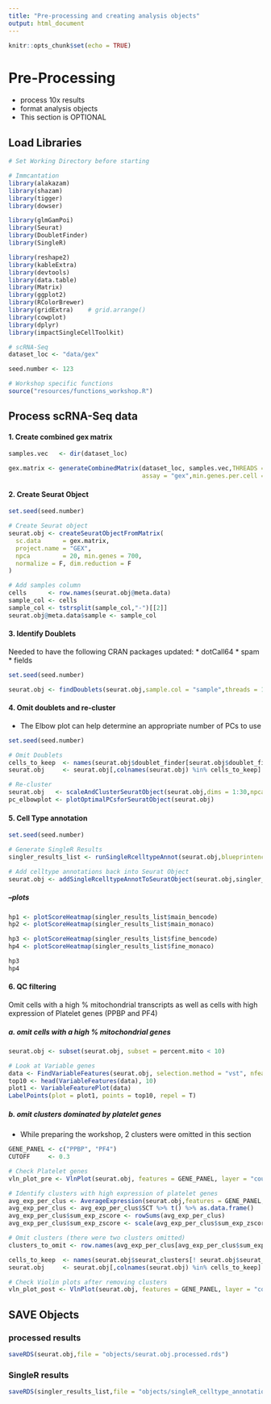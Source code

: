 ```yaml
---
title: "Pre-processing and creating analysis objects"
output: html_document
---
```


```r
knitr::opts_chunk$set(echo = TRUE)
```

# Pre-Processing 
* process 10x results
* format analysis objects
* This section is OPTIONAL


## Load Libraries
```r
# Set Working Directory before starting

# Immcantation
library(alakazam)
library(shazam)
library(tigger)
library(dowser)

library(glmGamPoi)
library(Seurat)
library(DoubletFinder)
library(SingleR)

library(reshape2)
library(kableExtra)
library(devtools)
library(data.table)
library(Matrix)
library(ggplot2)
library(RColorBrewer)
library(gridExtra)    # grid.arrange()
library(cowplot)
library(dplyr)
library(impactSingleCellToolkit)

# scRNA-Seq
dataset_loc <- "data/gex"

seed.number <- 123

# Workshop specific functions
source("resources/functions_workshop.R")
```


## Process scRNA-Seq data

#### 1. Create combined gex matrix
```r
samples.vec   <- dir(dataset_loc)

gex.matrix <- generateCombinedMatrix(dataset_loc, samples.vec,THREADS = 8,multi.results = F,
                                     assay = "gex",min.genes.per.cell = 700,max.genes.per.cell = 2500)
```


#### 2. Create Seurat Object
```r
set.seed(seed.number)

# Create Seurat object
seurat.obj <- createSeuratObjectFromMatrix(
  sc.data      = gex.matrix,
  project.name = "GEX",
  npca         = 20, min.genes = 700,
  normalize = F, dim.reduction = F
)

# Add samples column
cells      <- row.names(seurat.obj@meta.data)
sample_col <- cells
sample_col <- tstrsplit(sample_col,"-")[[2]]
seurat.obj@meta.data$sample <- sample_col
```

#### 3. Identify Doublets

Needed to have the following CRAN packages updated:
  * dotCall64
  * spam
  * fields
```r
set.seed(seed.number)

seurat.obj <- findDoublets(seurat.obj,sample.col = "sample",threads = 15)
```


#### 4. Omit doublets and re-cluster

* The Elbow plot can help determine an appropriate number of PCs to use
```r
set.seed(seed.number)

# Omit Doublets 
cells_to_keep  <- names(seurat.obj$doublet_finder[seurat.obj$doublet_finder %in% "Singlet"])
seurat.obj     <- seurat.obj[,colnames(seurat.obj) %in% cells_to_keep]

# Re-cluster
seurat.obj   <- scaleAndClusterSeuratObject(seurat.obj,dims = 1:30,npca = 10,tsne = T)
pc_elbowplot <- plotOptimalPCsforSeuratObject(seurat.obj)
```

#### 5. Cell Type annotation
```r
set.seed(seed.number)

# Generate SingleR Results
singler_results_list <- runSingleRcelltypeAnnot(seurat.obj,blueprintencode.annot = T,monaco.annot = T)

# Add celltype annotations back into Seurat Object
seurat.obj <- addSingleRcelltypeAnnotToSeuratObject(seurat.obj,singler_results_list)
```

##### --plots
```r
hp1 <- plotScoreHeatmap(singler_results_list$main_bencode)
hp2 <- plotScoreHeatmap(singler_results_list$main_monaco)

hp3 <- plotScoreHeatmap(singler_results_list$fine_bencode)
hp4 <- plotScoreHeatmap(singler_results_list$fine_monaco)

hp3
hp4
```


#### 6. QC filtering

Omit cells with a high % mitochondrial transcripts as well as cells with high expression of Platelet genes (PPBP and PF4)

##### a. omit cells with a high % mitochondrial genes
```r
seurat.obj <- subset(seurat.obj, subset = percent.mito < 10)

# Look at Variable genes
data <- FindVariableFeatures(seurat.obj, selection.method = "vst", nfeatures = 2000)
top10 <- head(VariableFeatures(data), 10)
plot1 <- VariableFeaturePlot(data)
LabelPoints(plot = plot1, points = top10, repel = T)
```

##### b. omit clusters dominated by platelet genes

* While preparing the workshop, 2 clusters were omitted in this section

```r
GENE_PANEL <- c("PPBP", "PF4")
CUTOFF     <- 0.3

# Check Platelet genes
vln_plot_pre <- VlnPlot(seurat.obj, features = GENE_PANEL, layer = "counts", log = T,ncol = 1)

# Identify clusters with high expression of platelet genes
avg_exp_per_clus <- AverageExpression(seurat.obj,features = GENE_PANEL,group.by = "seurat_clusters",assays = "SCT")
avg_exp_per_clus <- avg_exp_per_clus$SCT %>% t() %>% as.data.frame()
avg_exp_per_clus$sum_exp_zscore <- rowSums(avg_exp_per_clus)
avg_exp_per_clus$sum_exp_zscore <- scale(avg_exp_per_clus$sum_exp_zscore)

# Omit clusters (there were two clusters omitted)
clusters_to_omit <- row.names(avg_exp_per_clus[avg_exp_per_clus$sum_exp_zscore > CUTOFF,])

cells_to_keep  <- names(seurat.obj$seurat_clusters[! seurat.obj$seurat_clusters %in% clusters_to_omit])
seurat.obj     <- seurat.obj[,colnames(seurat.obj) %in% cells_to_keep]

# Check Violin plots after removing clusters
vln_plot_post <- VlnPlot(seurat.obj, features = GENE_PANEL, layer = "counts", log = T,ncol = 1)
```



## SAVE Objects

### processed results
```r
saveRDS(seurat.obj,file = "objects/seurat.obj.processed.rds")
```

### SingleR results
```r
saveRDS(singler_results_list,file = "objects/singleR_celltype_annotations.rds")
```


